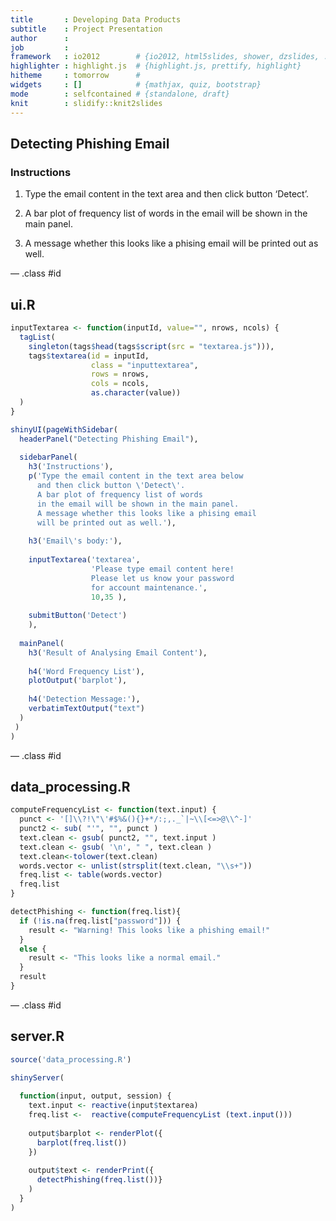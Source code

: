 ```yaml
---
title       : Developing Data Products
subtitle    : Project Presentation
author      : 
job         : 
framework   : io2012        # {io2012, html5slides, shower, dzslides, ...}
highlighter : highlight.js  # {highlight.js, prettify, highlight}
hitheme     : tomorrow      # 
widgets     : []            # {mathjax, quiz, bootstrap}
mode        : selfcontained # {standalone, draft}
knit        : slidify::knit2slides
---
```


## Detecting Phishing Email

### Instructions

1. Type the email content in the text area and then click button 'Detect'. 

2. A bar plot of frequency list of words in the email will be shown in the main panel. 

3. A message whether this looks like a phising email will be printed out as well.

--- .class #id 

## ui.R
```r
inputTextarea <- function(inputId, value="", nrows, ncols) {
  tagList(
    singleton(tags$head(tags$script(src = "textarea.js"))),
    tags$textarea(id = inputId,
                  class = "inputtextarea",
                  rows = nrows,
                  cols = ncols,
                  as.character(value))
  )
}

shinyUI(pageWithSidebar(
  headerPanel("Detecting Phishing Email"),
  
  sidebarPanel(
    h3('Instructions'),
    p('Type the email content in the text area below 
      and then click button \'Detect\'. 
      A bar plot of frequency list of words 
      in the email will be shown in the main panel. 
      A message whether this looks like a phising email
      will be printed out as well.'),
    
    h3('Email\'s body:'),
    
    inputTextarea('textarea', 
                  'Please type email content here! 
                  Please let us know your password 
                  for account maintenance.',
                  10,35 ),
    
    submitButton('Detect')
    ),
  
  mainPanel(    
    h3('Result of Analysing Email Content'),
    
    h4('Word Frequency List'),
    plotOutput('barplot'),
    
    h4('Detection Message:'),
    verbatimTextOutput("text")
  )
 )
)
```

--- .class #id 

## data_processing.R
```r
computeFrequencyList <- function(text.input) {
  punct <- '[]\\?!\"\'#$%&(){}+*/:;,._`|~\\[<=>@\\^-]'
  punct2 <- sub( "'", "", punct )
  text.clean <- gsub( punct2, "", text.input )
  text.clean <- gsub( '\n', " ", text.clean )
  text.clean<-tolower(text.clean)
  words.vector <- unlist(strsplit(text.clean, "\\s+"))
  freq.list <- table(words.vector)
  freq.list
}

detectPhishing <- function(freq.list){
  if (!is.na(freq.list["password"])) {
    result <- "Warning! This looks like a phishing email!"
  }
  else {
    result <- "This looks like a normal email."
  }
  result
} 
```

--- .class #id 

## server.R
```r
source('data_processing.R')

shinyServer(
  
  function(input, output, session) {
    text.input <- reactive(input$textarea)
    freq.list <-  reactive(computeFrequencyList (text.input())) 
    
    output$barplot <- renderPlot({
      barplot(freq.list())
    })
    
    output$text <- renderPrint({
      detectPhishing(freq.list())}
    )
  }
)
```


